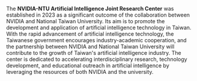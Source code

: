 ---
---

The **NVIDIA-NTU Artificial Intelligence Joint Research Center** was established in 2023 as a significant outcome of the collaboration between NVIDIA and National Taiwan University. Its aim is to promote the development and application of artificial intelligence technology in Taiwan. With the rapid advancement of artificial intelligence technology, the Taiwanese government encourages industry-academic cooperation, and the partnership between NVIDIA and National Taiwan University will contribute to the growth of Taiwan's artificial intelligence industry. The center is dedicated to accelerating interdisciplinary research, technology development, and educational outreach in artificial intelligence by leveraging the resources of both NVIDIA and the university.